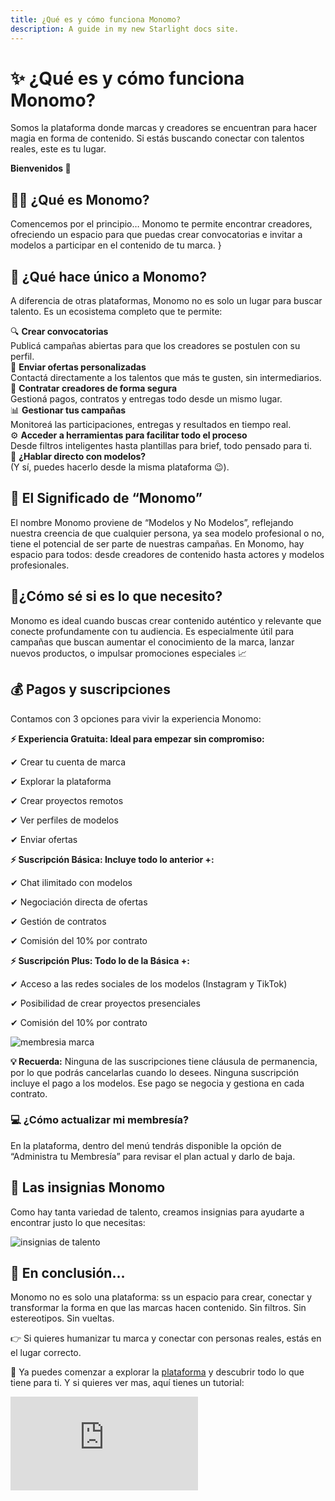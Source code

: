 ```yaml
---
title: ¿Qué es y cómo funciona Monomo?
description: A guide in my new Starlight docs site.
---
```

# ✨ ¿Qué es y cómo funciona Monomo?

Somos la plataforma donde marcas y creadores se encuentran para hacer magia en forma de contenido. Si estás buscando conectar con talentos reales, este es tu lugar.

**Bienvenidos 🤩**

## 👨‍🎨 ¿Qué es Monomo?

Comencemos por el principio… Monomo te permite encontrar creadores, ofreciendo un espacio para que puedas crear convocatorias e invitar a modelos a participar en el contenido de tu marca. }

## 💎 ¿Qué hace único a Monomo?

A diferencia de otras plataformas, Monomo no es solo un lugar para buscar talento.
Es un ecosistema completo que te permite:

<div style={{ display: 'grid', gap: '16px', gridTemplateColumns: '1fr 1fr', marginTop: '24px' }}>

  <div style={{ borderLeft: '6px solid #fe5b4c', borderRadius: '12px', padding: '16px', backgroundColor: '#fdfdfd' }}>
    🔍 <strong>Crear convocatorias</strong><br/>
    Publicá campañas abiertas para que los creadores se postulen con su perfil.
  </div>

  <div style={{ borderLeft: '6px solid #fe5b4c', borderRadius: '12px', padding: '16px', backgroundColor: '#fdfdfd' }}>
    🤙 <strong>Enviar ofertas personalizadas</strong><br/>
    Contactá directamente a los talentos que más te gusten, sin intermediarios.
  </div>

  <div style={{ borderLeft: '6px solid #fe5b4c', borderRadius: '12px', padding: '16px', backgroundColor: '#fdfdfd' }}>
    🤝 <strong>Contratar creadores de forma segura</strong><br/>
    Gestioná pagos, contratos y entregas todo desde un mismo lugar.
  </div>

  <div style={{ borderLeft: '6px solid #fe5b4c', borderRadius: '12px', padding: '16px', backgroundColor: '#fdfdfd' }}>
    📊 <strong>Gestionar tus campañas</strong><br/>
    Monitoreá las participaciones, entregas y resultados en tiempo real.
  </div>

  <div style={{ borderLeft: '6px solid #fe5b4c', borderRadius: '12px', padding: '16px', backgroundColor: '#fdfdfd' }}>
    ⚙️ <strong>Acceder a herramientas para facilitar todo el proceso</strong><br/>
    Desde filtros inteligentes hasta plantillas para brief, todo pensado para ti.
  </div>

  <div style={{ borderLeft: '6px solid #fe5b4c', borderRadius: '12px', padding: '16px', backgroundColor: '#fdfdfd' }}>
    📲 <strong>¿Hablar directo con modelos?</strong><br/>
    (Y sí, puedes hacerlo desde la misma plataforma 😉).
  </div>

</div>


## 🤳 El Significado de “Monomo”

El nombre Monomo proviene de “Modelos y No Modelos”, reflejando nuestra creencia de que cualquier persona, ya sea modelo profesional o no, tiene el potencial de ser parte de nuestras campañas. En Monomo, hay espacio para todos: desde creadores de contenido hasta actores y modelos profesionales.

## 🤔¿Cómo sé si es lo que necesito?

Monomo es ideal cuando buscas crear contenido auténtico y relevante que conecte profundamente con tu audiencia. Es especialmente útil para campañas que buscan aumentar el conocimiento de la marca, lanzar nuevos productos, o impulsar promociones especiales 📈

## 💰 Pagos y suscripciones

Contamos con 3 opciones para vivir la experiencia Monomo:

<div style={{
  borderLeft: '6px solid #37feb5',
  borderRadius: '12px',
  padding: '16px',
  backgroundColor: '#fff',
  boxShadow: '0 2px 8px rgba(0,0,0,0.05)',
  marginBottom: '16px',
  lineHeight: '1.8'
}}>
  <p style={{ margin: 0 }}><strong>⚡ Experiencia Gratuita: Ideal para empezar sin compromiso:</strong></p>
  <p style={{ margin: 0 }}>✔ Crear tu cuenta de marca</p>
  <p style={{ margin: 0 }}>✔ Explorar la plataforma</p>
  <p style={{ margin: 0 }}>✔ Crear proyectos remotos</p>
  <p style={{ margin: 0 }}>✔ Ver perfiles de modelos</p>
  <p style={{ margin: 0 }}>✔ Enviar ofertas</p>
</div>

<div style={{
  borderLeft: '6px solid #37feb5',
  borderRadius: '12px',
  padding: '16px',
  backgroundColor: '#fff',
  boxShadow: '0 2px 8px rgba(0,0,0,0.05)',
  marginBottom: '16px',
  lineHeight: '1.8'
}}>
  <p style={{ margin: 0 }}><strong>⚡ Suscripción Básica: Incluye todo lo anterior +:</strong></p>
  <p style={{ margin: 0 }}>✔ Chat ilimitado con modelos</p>
  <p style={{ margin: 0 }}>✔ Negociación directa de ofertas</p>
  <p style={{ margin: 0 }}>✔ Gestión de contratos</p>
  <p style={{ margin: 0 }}>✔ Comisión del 10% por contrato</p>
</div>

<div style={{
  borderLeft: '6px solid #37feb5',
  borderRadius: '12px',
  padding: '16px',
  backgroundColor: '#fff',
  boxShadow: '0 2px 8px rgba(0,0,0,0.05)',
  marginBottom: '16px',
  lineHeight: '1.8'
}}>
  <p style={{ margin: 0 }}><strong>⚡ Suscripción Plus: Todo lo de la Básica +:</strong></p>
  <p style={{ margin: 0 }}>✔ Acceso a las redes sociales de los modelos (Instagram y TikTok)</p>
  <p style={{ margin: 0 }}>✔ Posibilidad de crear proyectos presenciales</p>
  <p style={{ margin: 0 }}>✔ Comisión del 10% por contrato</p>
</div>

![membresia marca](/images/membresia-marca.png)


**💡 Recuerda:**  Ninguna de las suscripciones tiene cláusula de permanencia, por lo que podrás cancelarlas cuando lo desees.
Ninguna suscripción incluye el pago a los modelos. Ese pago se negocia y gestiona en cada contrato.

### 💻 ¿Cómo actualizar mi membresía?

En la plataforma, dentro del menú tendrás disponible la opción de “Administra tu Membresía” para revisar el plan actual y darlo de baja. 

## 🏅 Las insignias Monomo

Como hay tanta variedad de talento, creamos insignias para ayudarte a encontrar justo lo que necesitas:


![insignias de talento](/images/insginias-talento.png)

## 🎯 En conclusión…

Monomo no es solo una plataforma: ss un espacio para crear, conectar y transformar la forma en que las marcas hacen contenido. Sin filtros. Sin estereotipos. Sin vueltas.

👉 Si quieres humanizar tu marca y conectar con personas reales, estás en el lugar correcto.

🎥 Ya puedes comenzar a explorar la [plataforma](https://app.monomo.com.co/) y descubrir todo lo que tiene para ti. Y si quieres ver mas, aquí tienes un tutorial:

<div
  style={{
    position: 'relative',
    paddingBottom: '50%',
    height: 0,
    maxWidth: '560px',
    margin: '24px auto',
  }}
>
  <iframe
    src="https://www.youtube.com/embed/MaHkyn8daVk"
    frameBorder="0"
    allow="accelerometer; autoplay; clipboard-write; encrypted-media; gyroscope; picture-in-picture"
    allowFullScreen
    style={{
      position: 'absolute',
      top: 0,
      left: 0,
      width: '100%',
      height: '100%',
      borderRadius: '12px',
    }}
  />
</div>

**¡Gracias por ser parte de nuestra comunidad! 💜**

